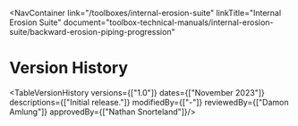 
<NavContainer 
  link="/toolboxes/internal-erosion-suite"
  linkTitle="Internal Erosion Suite" 
  document="toolbox-technical-manuals/internal-erosion-suite/backward-erosion-piping-progression"
></NavContainer>

# Version History

<TableVersionHistory
    versions={["1.0"]}
    dates={["November 2023"]}
    descriptions={["Initial release."]}
    modifiedBy={["-"]}
    reviewedBy={["Damon Amlung"]}
    approvedBy={["Nathan Snorteland"]}/>

